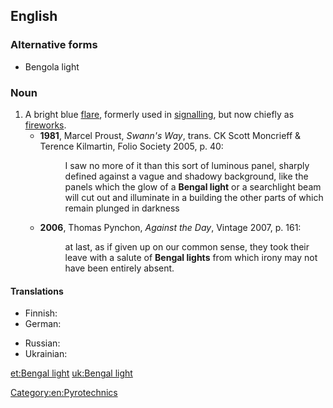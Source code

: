 ==English==

===Alternative forms===
* Bengola light

===Noun===
{{en-noun|head=[[Bengal]] [[light]]}}

# A bright blue [[flare]], formerly used in [[signalling]], but now chiefly as [[firework]]s.
#* '''1981''', Marcel Proust, ''Swann's Way'', trans. CK Scott Moncrieff & Terence Kilmartin, Folio Society 2005, p. 40:
#*: I saw no more of it than this sort of luminous panel, sharply defined against a vague and shadowy background, like the panels which the glow of a '''Bengal light''' or a searchlight beam will cut out and illuminate in a building the other parts of which remain plunged in darkness
#* '''2006''', Thomas Pynchon, ''Against the Day'', Vintage 2007, p. 161:
#*: at last, as if given up on our common sense, they took their leave with a salute of '''Bengal lights''' from which irony may not have been entirely absent.

====Translations====
{{trans-top|bright blue flare}}
* Finnish: {{t|fi|bengalin tuli}}
* German: {{t|de|bengalisches Feuer|n}}
{{trans-mid}}
* Russian: {{t|ru|бенга́льский ого́нь|m|sc=Cyrl}}
* Ukrainian: {{t+|uk|бенга́льський вого́нь|m|sc=Cyrl}}
{{trans-bottom}}

[[Category:en:Pyrotechnics]]

[[et:Bengal light]]
[[uk:Bengal light]]